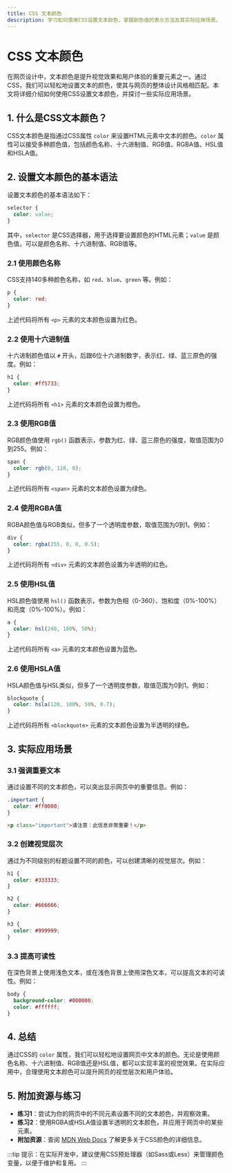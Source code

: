 ```yaml
---
title: CSS 文本颜色
description: 学习如何使用CSS设置文本颜色，掌握颜色值的表示方法及其实际应用场景。
---
```


# CSS 文本颜色

在网页设计中，文本颜色是提升视觉效果和用户体验的重要元素之一。通过CSS，我们可以轻松地设置文本的颜色，使其与网页的整体设计风格相匹配。本文将详细介绍如何使用CSS设置文本颜色，并探讨一些实际应用场景。

## 1. 什么是CSS文本颜色？

CSS文本颜色是指通过CSS属性 `color` 来设置HTML元素中文本的颜色。`color` 属性可以接受多种颜色值，包括颜色名称、十六进制值、RGB值、RGBA值、HSL值和HSLA值。

## 2. 设置文本颜色的基本语法

设置文本颜色的基本语法如下：

```css
selector {
  color: value;
}
```

其中，`selector` 是CSS选择器，用于选择要设置颜色的HTML元素；`value` 是颜色值，可以是颜色名称、十六进制值、RGB值等。

### 2.1 使用颜色名称

CSS支持140多种颜色名称，如 `red`、`blue`、`green` 等。例如：

```css
p {
  color: red;
}
```

上述代码将所有 `<p>` 元素的文本颜色设置为红色。

### 2.2 使用十六进制值

十六进制颜色值以 `#` 开头，后跟6位十六进制数字，表示红、绿、蓝三原色的强度。例如：

```css
h1 {
  color: #ff5733;
}
```

上述代码将所有 `<h1>` 元素的文本颜色设置为橙色。

### 2.3 使用RGB值

RGB颜色值使用 `rgb()` 函数表示，参数为红、绿、蓝三原色的强度，取值范围为0到255。例如：

```css
span {
  color: rgb(0, 128, 0);
}
```

上述代码将所有 `<span>` 元素的文本颜色设置为绿色。

### 2.4 使用RGBA值

RGBA颜色值与RGB类似，但多了一个透明度参数，取值范围为0到1。例如：

```css
div {
  color: rgba(255, 0, 0, 0.5);
}
```

上述代码将所有 `<div>` 元素的文本颜色设置为半透明的红色。

### 2.5 使用HSL值

HSL颜色值使用 `hsl()` 函数表示，参数为色相（0-360）、饱和度（0%-100%）和亮度（0%-100%）。例如：

```css
a {
  color: hsl(240, 100%, 50%);
}
```

上述代码将所有 `<a>` 元素的文本颜色设置为蓝色。

### 2.6 使用HSLA值

HSLA颜色值与HSL类似，但多了一个透明度参数，取值范围为0到1。例如：

```css
blockquote {
  color: hsla(120, 100%, 50%, 0.7);
}
```

上述代码将所有 `<blockquote>` 元素的文本颜色设置为半透明的绿色。

## 3. 实际应用场景

### 3.1 强调重要文本

通过设置不同的文本颜色，可以突出显示网页中的重要信息。例如：

```css
.important {
  color: #ff0000;
}
```

```html
<p class="important">请注意：此信息非常重要！</p>
```

### 3.2 创建视觉层次

通过为不同级别的标题设置不同的颜色，可以创建清晰的视觉层次。例如：

```css
h1 {
  color: #333333;
}

h2 {
  color: #666666;
}

h3 {
  color: #999999;
}
```

### 3.3 提高可读性

在深色背景上使用浅色文本，或在浅色背景上使用深色文本，可以提高文本的可读性。例如：

```css
body {
  background-color: #000000;
  color: #ffffff;
}
```

## 4. 总结

通过CSS的 `color` 属性，我们可以轻松地设置网页中文本的颜色。无论是使用颜色名称、十六进制值、RGB值还是HSL值，都可以实现丰富的视觉效果。在实际应用中，合理使用文本颜色可以提升网页的视觉层次和用户体验。

## 5. 附加资源与练习

- **练习1**：尝试为你的网页中的不同元素设置不同的文本颜色，并观察效果。
- **练习2**：使用RGBA或HSLA值设置半透明的文本颜色，并应用于网页中的某些元素。
- **附加资源**：查阅 [MDN Web Docs](https://developer.mozilla.org/zh-CN/docs/Web/CSS/color) 了解更多关于CSS颜色的详细信息。

:::tip
提示：在实际开发中，建议使用CSS预处理器（如Sass或Less）来管理颜色变量，以便于维护和复用。
:::
